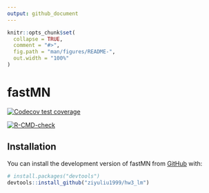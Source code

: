 ```yaml
---
output: github_document
---
```


<!-- README.md is generated from README.Rmd. Please edit that file -->

```r
knitr::opts_chunk$set(
  collapse = TRUE,
  comment = "#>",
  fig.path = "man/figures/README-",
  out.width = "100%"
)
```

# fastMN
<!-- badges: start -->
  [![Codecov test coverage](https://codecov.io/gh/ziyuliu1999/fastMN/graph/badge.svg)](https://app.codecov.io/gh/ziyuliu1999/fastMN)
  <!-- badges: end -->
  
   <!-- badges: start -->
  [![R-CMD-check](https://github.com/ziyuliu1999/fastMN/actions/workflows/R-CMD-check.yaml/badge.svg)](https://github.com/ziyuliu1999/fastMN/actions/workflows/R-CMD-check.yaml)
  <!-- badges: end -->

## Installation

You can install the development version of fastMN from [GitHub](https://github.com/) with:

``` r
# install.packages("devtools")
devtools::install_github("ziyuliu1999/hw3_lm")
```
